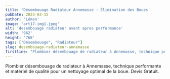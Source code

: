 ```yaml
---
title: 'Désembouage Radiateur Annemasse : Élimination des Boues'
pubDate: 2023-03-15
author: 'Léman'
image: "art17-img1.jpeg"
alt: 'desembouage radiateur avant apres performance'
width: '962'
height: '768'
tags: ["Désembouage", "Radiateur"]
slug: desembouage-radiateur-annemasse
firstline: "Plombier désembouage de radiateur à Annemasse, technique performante et matériel de qualité pour un nettoyage optimal de la boue. Devis Gratuit."
---
```


<div class="flex justify-center items-center">
  <p class="text-center">
    Plombier désembouage de radiateur à Annemasse, technique performante et matériel de qualité pour un nettoyage optimal de la boue. Devis Gratuit.
  </p>
</div>